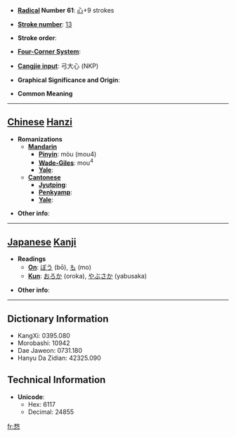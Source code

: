 * '''[[Wiktionary:Chinese radical index| Radical]] Number 61''': [[Wiktionary:Chinese radical index 心|心]]+9 strokes

* '''[[Wiktionary:Chinese total strokes index|Stroke number]]''': [[Wiktionary:Chinese total strokes index 13|13]]

* '''Stroke order''': 

* '''[[Wiktionary:Chinese four corner index|Four-Corner System]]''': 

* '''[[Wiktionary:Chinese Cangjie index|Cangjie input]]''': 弓大心 (NKP)

* '''Graphical Significance and Origin''': 

* '''Common Meaning'''

----

== [[Chinese]] [[Hanzi]] ==

* '''Romanizations'''
** '''[[Mandarin]]'''
*** '''[[Pinyin]]''': mòu (mou4)
*** '''[[Wade-Giles]]''': mou<sup>4</sup>
*** '''[[Yale]]''': 
** '''[[Cantonese]]'''
*** '''[[Jyutping]]''':
*** '''[[Penkyamp]]''': 
*** '''[[Yale]]''': 

* '''Other info''': 

----

== [[Japanese]] [[Kanji]] ==

* '''Readings'''
** '''[[On]]''': [[ぼう]] (bō), [[も]] (mo)
** '''[[Kun]]''': [[おろか]] (oroka), [[やぶさか]] (yabusaka)

* '''Other info''':  

----

== Dictionary Information ==

* KangXi: 0395.080
* Morobashi: 10942
* Dae Jaweon: 0731.180
* Hanyu Da Zidian: 42325.090

== Technical Information ==

* '''Unicode''':
** Hex: 6117
** Decimal: 24855

[[fr:愗]]